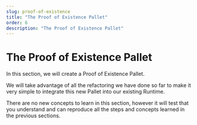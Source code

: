 ```yaml
---
slug: proof-of-existence
title: "The Proof of Existence Pallet"
order: 6
description: "The Proof of Existence Pallet"
---
```


# The Proof of Existence Pallet

In this section, we will create a Proof of Existence Pallet.

We will take advantage of all the refactoring we have done so far to make it very simple to integrate this new Pallet into our existing Runtime.

There are no new concepts to learn in this section, however it will test that you understand and can reproduce all the steps and concepts learned in the previous sections.

